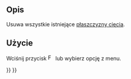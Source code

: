 <languages/>

{{Docnav
|[[FEM_ClippingPlaneAdd/pl|Płaszczyzna cięcia na ścianie]]
|[[FEM_Examples/pl|Otwórz przykłady MES]]
|[[FEM_Workbench/pl|środowisko pracy MES]]
|IconL=FEM_ClippingPlaneAdd.svg
|IconR=FEM_Examples.svg
|IconC=Workbench_FEM.svg
}}

{{GuiCommand/pl
|Name=FEM ClippingPlaneRemoveAll
|Name/pl=MES: Usuń wszystkie płaszczyzny cięcia
|MenuLocation=Narzędzia → Usuń wszystkie płaszczyzny cięcia
|Workbenches=[[FEM_Workbench/pl|MES]]
|SeeAlso=[[FEM_tutorial/pl|Poradnik MES]]
}}

<span id="Description"></span>
==Opis==

Usuwa wszystkie istniejące [[FEM_ClippingPlaneAdd/pl|płaszczyzny cięcia]].

<span id="Usage"></span>
==Użycie==

Wciśnij przycisk [[Image:FEM_ClippingPlaneRemoveAll.svg|16px]] lub wybierz opcję {{MenuCommand|Narzędzia → [[Image:FEM_ClippingPlaneRemoveAll.svg|16px]] Usuń wszystkie płaszczyzny cięcia}} z menu.


{{Docnav
|[[FEM_ClippingPlaneAdd/pl|Płaszczyzna cięcia na ścianie]]
|[[FEM_Examples/pl|Otwórz przykłady MES]]
|[[FEM_Workbench/pl|środowisko pracy MES]]
|IconL=FEM_ClippingPlaneAdd.svg
|IconR=FEM_Examples.svg
|IconC=Workbench_FEM.svg
}}

{{FEM Tools navi{{#translation:}}}}
{{Userdocnavi{{#translation:}}}}
